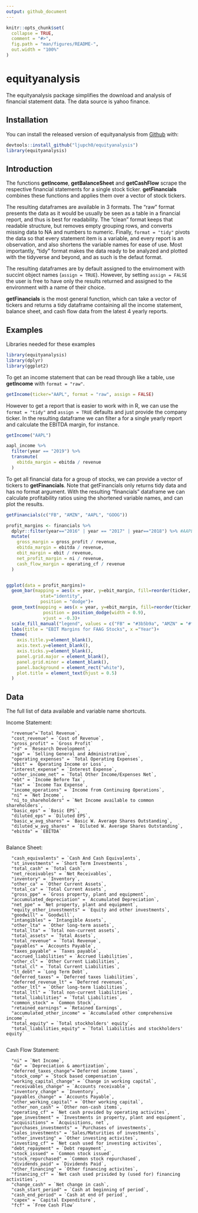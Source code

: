 ```yaml
---
output: github_document
---
```


<!-- README.md is generated from README.Rmd. Please edit that file -->

```r
knitr::opts_chunk$set(
  collapse = TRUE,
  comment = "#>",
  fig.path = "man/figures/README-",
  out.width = "100%"
)
```

# equityanalysis

<!-- badges: start -->
<!-- badges: end -->

The equityanalysis package simplifies the download and analysis of financial statement data. The data source is yahoo finance.

## Installation

You can install the released version of equityanalysis from [Github](https://github.com/Ljupch0/equityanalysis) with:

``` r
devtools::install_github("ljupch0/equityanalysis")
library(equityanalysis)
```

## Introduction

The functions **getIncome**, **getBalanceSheet** and **getCashFlow** scrape the respective financial statements for a single stock ticker. **getFinancials** combines these functions and applies them over a vector of stock tickers.

The resulting dataframes are available in 3 formats. The "raw" format presents the data as it would be usually be seen as a table in a financial report, and thus is best for readability. The "clean" format keeps that readable structure, but removes empty grouping rows, and converts missing data to NA and numbers to numeric. Finally, `format = "tidy"` pivots the data so that every statement item is a variable, and every report is an observation, and also shortens the variable names for ease of use. Most importantly, "tidy" format makes the data ready to be analyzed and plotted with the tidyverse and beyond, and as such is the defaut format.

The resulting dataframes are by default assigned to the envirnoment with succint object names (`assign = TRUE`). However, by setting `assign = FALSE` the user is free to have only the results returned and assigned to the environment with a name of their choice.  

**getFinancials** is the most general function, which can take a vector of tickers and returns a tidy dataframe containing all the income statement, balance sheet, and cash flow data from the latest 4 yearly reports.

## Examples
Libraries needed for these examples
```r
library(equityanalysis)
library(dplyr)
library(ggplot2)
```


To get an income statement that can be read through like a table, use **getIncome** with `format = "raw"`. 
```r
getIncome(ticker="AAPL", format = "raw", assign = FALSE)
```


However to get a report that is easier to work with in R, we can use the `format = "tidy"` and `assign = TRUE` defaults and just provide the company ticker. In the resulting dataframe we can filter a for a single yearly report and calculate the EBITDA margin, for instance.
```r
getIncome("AAPL")

aapl_income %>% 
  filter(year == "2019") %>% 
  transmute(
    ebitda_margin = ebitda / revenue
  )
```


To get all financial data for a group of stocks, we can provide a vector of tickers to **getFinancials**. Note that getFinancials only returns tidy data and has no format argument. With the resulting "financials" dataframe we can calculate profitability ratios using the shortened variable names, and can plot the results.
```r
getFinancials(c("FB", "AMZN", "AAPL", "GOOG"))

profit_margins <- financials %>% 
  dplyr::filter(year=="2016" | year == "2017" | year=="2018") %>% #AAPL has its 2019 report out, others do not.
  mutate(
    gross_margin = gross_profit / revenue,
    ebitda_margin = ebitda / revenue,
    ebit_margin = ebit / revenue,
    net_profit_margin = ni / revenue,
    cash_flow_margin = operating_cf / revenue
  )


ggplot(data = profit_margins)+
  geom_bar(mapping = aes(x = year, y=ebit_margin, fill=reorder(ticker, ebit_margin)),
             stat="identity",
             position = "dodge")+
  geom_text(mapping = aes(x = year, y=ebit_margin, fill=reorder(ticker, ebit_margin), label=round(ebit_margin,2)),
              position = position_dodge(width = 0.9),
              vjust = -0.3)+
  scale_fill_manual("legend", values = c("FB" = "#3b5b9a", "AMZN" = "#ff9900", "GOOG" = "#4285F4", "AAPL" = "#e5e5e5"))+
  labs(title = "EBIT Margins for FAAG Stocks", x ="Year")+
  theme(
    axis.title.y=element_blank(),
    axis.text.y=element_blank(),
    axis.ticks.y=element_blank(),
    panel.grid.major = element_blank(),
    panel.grid.minor = element_blank(),
    panel.background = element_rect("white"),
    plot.title = element_text(hjust = 0.5)
  )
```


## Data
The full list of data available and variable name shortcuts.

Income Statement:

      "revenue"=`Total Revenue`,
      "cost_revenue" = `Cost of Revenue`,
      "gross_profit" = `Gross Profit`
      "rd" = `Research Development`,
      "sga" = `Selling General and Administrative`,
      "operating_expenses" = `Total Operating Expenses`,
      "ebit" = `Operating Income or Loss`,
      "interest_expense" = `Interest Expense`,
      "other_income_net" = `Total Other Income/Expenses Net`,
      "ebt" = `Income Before Tax`,
      "tax" = `Income Tax Expense`,
      "income_operations" = `Income from Continuing Operations`,
      "ni" = `Net Income`,
      "ni_to_shareholders" = `Net Income available to common shareholders`,
      "basic_eps" = `Basic EPS`,
      "diluted_eps" = `Diluted EPS`,
      "basic_w_avg_shares" = `Basic W. Average Shares Outstanding`,
      "diluted_w_avg_shares" = `Diluted W. Average Shares Outstanding`,
      "ebitda" = `EBITDA`
      
Balance Sheet:

      "cash_equivalents" = `Cash And Cash Equivalents`,
      "st_investments" = `Short Term Investments`,
      "total_cash" = `Total Cash`,
      "net_receivables" = `Net Receivables`,
      "inventory" = `Inventory`,
      "other_ca" = `Other Current Assets`,
      "total_ca" = `Total Current Assets`,
      "gross_ppe" = `Gross property, plant and equipment`,
      "accumulated_depreciation" = `Accumulated Depreciation`,
      "net_ppe" = `Net property, plant and equipment`,
      "equity_other_investments" = `Equity and other investments`,
      "goodwill" = `Goodwill`,
      "intangibles" = `Intangible Assets`,
      "other_lta" = `Other long-term assets`,
      "total_lta" = `Total non-current assets`,
      "total_assets" = `Total Assets`,
      "total_revenue" = `Total Revenue`,
      "payables" = `Accounts Payable`,
      "taxes_payable" = `Taxes payable`,
      "accrued_liabilities" = `Accrued liabilities`,
      "other_cl" = `Other Current Liabilities`,
      "total_cl" = `Total Current Liabilities`,
      "lt_debt" = `Long Term Debt`,
      "deferred_taxes" = `Deferred taxes liabilities`,
      "deferred_revenue_lt" = `Deferred revenues`,
      "other_ltl" = `Other long-term liabilities`,
      "total_ltl" = `Total non-current liabilities`,
      "total_liabilities" = `Total Liabilities`,
      "common_stock" = `Common Stock`,
      "retained_earnings" = `Retained Earnings`,
      "accumulated_other_income" = `Accumulated other comprehensive income`,
      "total_equity" = `Total stockholders' equity`,
      "total_liabilities_equity" = `Total liabilities and stockholders' equity`
      
Cash Flow Statement:

      "ni" = `Net Income`,
      "da" = `Depreciation & amortization`,
      "deferred_taxes_change"=`Deferred income taxes`,
      "stock_comp" = `Stock based compensation`,
      "working_capital_change" = `Change in working capital`,
      "receivables_change" = `Accounts receivable`,
      "inventory_change" = `Inventory`,
      "payables_change" = `Accounts Payable`,
      "other_working_capital" = `Other working capital`,
      "other_non_cash" = `Other non-cash items`,
      "operating_cf" = `Net cash provided by operating activites`,
      "ppe_investment" = `Investments in property, plant and equipment`,
      "acquisitions" = `Acquisitions, net`,
      "purchases_investments" = `Purchases of investments`,
      "sales_investments" = `Sales/Maturities of investments`,
      "other_investing" = `Other investing activites`,
      "investing_cf" = `Net cash used for investing activites`,
      "debt_repayment" = `Debt repayment`,
      "stock_issued" = `Common stock issued`,
      "stock_repurchased" = `Common stock repurchased`,
      "dividends_paid" = `Dividends Paid`,
      "other_financing" = `Other financing activites`,
      "financing_cf" = `Net cash used privided by (used for) financing activities`,
      "change_cash" = `Net change in cash`,
      "cash_start_period" = `Cash at beginning of period`,
      "cash_end_period" = `Cash at end of period`,
      "capex" = `Capital Expenditure`,
      "fcf" = `Free Cash Flow`










